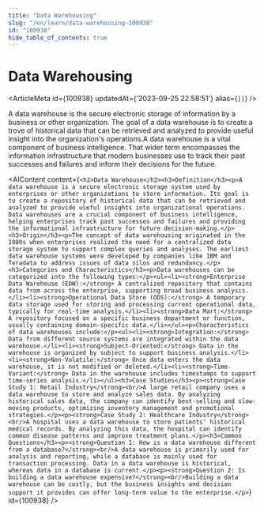 ```yaml
---
title: "Data Warehousing"
slug: "/en/learn/data-warehousing-100938"
id: "100938"
hide_table_of_contents: true
---
```



# Data Warehousing

<ArticleMeta id={100938} updatedAt={'2023-09-25 22:58:51'} alias={`[]`} />
<div className='border-solid border-b border-t-0 my-4 border-[var(--ifm-color-gray-300)]' />

A data warehouse is the secure electronic storage of information by a business or other organization. The goal of a data warehouse is to create a trove of historical data that can be retrieved and analyzed to provide useful insight into the organization's operations.A data warehouse is a vital component of business intelligence. That wider term encompasses the information infrastructure that modern businesses use to track their past successes and failures and inform their decisions for the future.

<AIContent content={`<h2>Data Warehouse</h2><h3>Definition</h3><p>A data warehouse is a secure electronic storage system used by enterprises or other organizations to store information. Its goal is to create a repository of historical data that can be retrieved and analyzed to provide useful insights into organizational operations. Data warehouses are a crucial component of business intelligence, helping enterprises track past successes and failures and providing the informational infrastructure for future decision-making.</p><h3>Origin</h3><p>The concept of data warehousing originated in the 1980s when enterprises realized the need for a centralized data storage system to support complex queries and analyses. The earliest data warehouse systems were developed by companies like IBM and Teradata to address issues of data silos and redundancy.</p><h3>Categories and Characteristics</h3><p>Data warehouses can be categorized into the following types:</p><ul><li><strong>Enterprise Data Warehouse (EDW):</strong> A centralized repository that contains data from across the enterprise, supporting broad business analysis.</li><li><strong>Operational Data Store (ODS):</strong> A temporary data storage used for storing and processing current operational data, typically for real-time analysis.</li><li><strong>Data Mart:</strong> A repository focused on a specific business department or function, usually containing domain-specific data.</li></ul><p>Characteristics of data warehouses include:</p><ul><li><strong>Integration:</strong> Data from different source systems are integrated within the data warehouse.</li><li><strong>Subject-Oriented:</strong> Data in the warehouse is organized by subject to support business analysis.</li><li><strong>Non-Volatile:</strong> Once data enters the data warehouse, it is not modified or deleted.</li><li><strong>Time-Variant:</strong> Data in the warehouse includes timestamps to support time-series analysis.</li></ul><h3>Case Studies</h3><p><strong>Case Study 1: Retail Industry</strong><br/>A large retail company uses a data warehouse to store and analyze sales data. By analyzing historical sales data, the company can identify best-selling and slow-moving products, optimizing inventory management and promotional strategies.</p><p><strong>Case Study 2: Healthcare Industry</strong><br/>A hospital uses a data warehouse to store patients' historical medical records. By analyzing this data, the hospital can identify common disease patterns and improve treatment plans.</p><h3>Common Questions</h3><p><strong>Question 1: How is a data warehouse different from a database?</strong><br/>A data warehouse is primarily used for analysis and reporting, while a database is mainly used for transaction processing. Data in a data warehouse is historical, whereas data in a database is current.</p><p><strong>Question 2: Is building a data warehouse expensive?</strong><br/>Building a data warehouse can be costly, but the business insights and decision support it provides can offer long-term value to the enterprise.</p>`} id={100938} />
